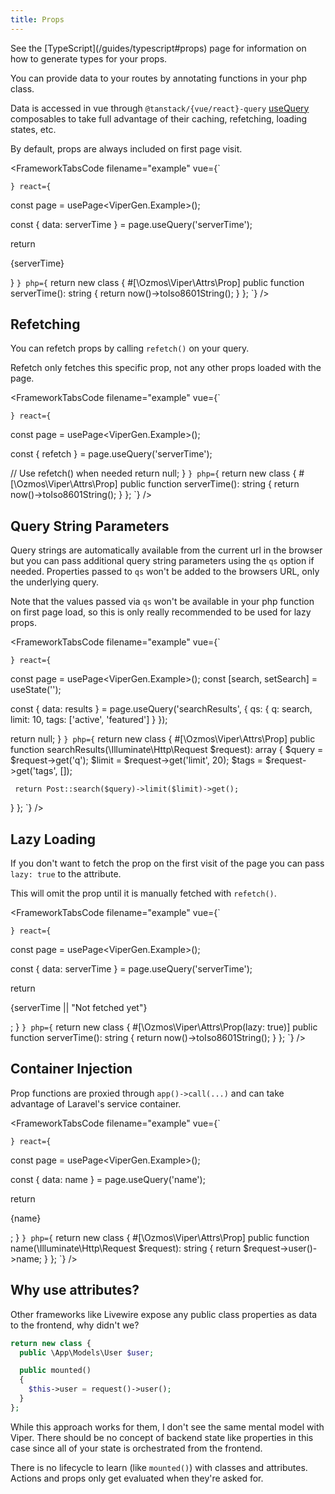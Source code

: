 ```yaml
---
title: Props
---
```


<Aside type="tip">
See the [TypeScript](/guides/typescript#props) page for information on how to generate types for your props.
</Aside>

You can provide data to your routes by annotating functions in your php class.

Data is accessed in vue through `@tanstack/{vue/react}-query` [useQuery](https://tanstack.com/query/latest/docs/framework/vue/guides/queries) composables to take full advantage of their caching, refetching, loading states, etc.

By default, props are always included on first page visit.


<FrameworkTabsCode 
  filename="example"
  vue={`
<template>
   <p>{{ serverTime }}</p>
</template>

<script setup lang="ts">

const page = usePage<ViperGen.Example>();

const { data: serverTime } = page.useQuery('serverTime');
</script>  
`}
  react={`

   const page = usePage<ViperGen.Example>();

   const { data: serverTime } = page.useQuery('serverTime');

   return <p>{serverTime}</p>
}
`}
  php={`
return new class {
   #[\\Ozmos\\Viper\\Attrs\\Prop]
   public function serverTime(): string
   {
     return now()->toIso8601String();
   }
};
`}
/>

## Refetching

You can refetch props by calling `refetch()` on your query.

Refetch only fetches this specific prop, not any other props loaded with the page.

<FrameworkTabsCode 
  filename="example"
  vue={`
<script setup lang="ts">

const page = usePage<ViperGen.Example>();

const { refetch } = page.useQuery('serverTime');
</script>
`}
  react={`

   const page = usePage<ViperGen.Example>();

   const { refetch } = page.useQuery('serverTime');

   // Use refetch() when needed
   return null;
}
`}
  php={`
return new class {
   #[\\Ozmos\\Viper\\Attrs\\Prop]
   public function serverTime(): string
   {
     return now()->toIso8601String();
   }
};
`}
/>

## Query String Parameters

Query strings are automatically available from the current url in the browser but you can pass additional query string parameters using the `qs` option if needed. Properties passed to `qs` won't be added to the browsers URL, only the underlying query.

Note that the values passed via `qs` won't be available in your php function on first page load, so this is only really recommended to be used for lazy props.

<FrameworkTabsCode 
  filename="example"
  vue={`
<script setup lang="ts">

const page = usePage<ViperGen.Example>();
const search = ref('');

const { data: results } = page.useQuery('searchResults', {
  qs: {
    q: search,
    limit: 10,
    tags: ['active', 'featured']
  }
});
</script>
`}
  react={`

   const page = usePage<ViperGen.Example>();
   const [search, setSearch] = useState('');

   const { data: results } = page.useQuery('searchResults', {
     qs: {
       q: search,
       limit: 10,
       tags: ['active', 'featured']
     }
   });

   return null;
}
`}
  php={`
return new class {
   #[\\Ozmos\\Viper\\Attrs\\Prop]
   public function searchResults(\\Illuminate\\Http\\Request $request): array
   {
     $query = $request->get('q');
     $limit = $request->get('limit', 20);
     $tags = $request->get('tags', []);
     
     return Post::search($query)->limit($limit)->get();
   }
};
`}
/>

## Lazy Loading

If you don't want to fetch the prop on the first visit of the page you can pass `lazy: true` to the attribute.

This will omit the prop until it is manually fetched with `refetch()`.

<FrameworkTabsCode 
  filename="example"
  vue={`
<template>
   <p>{{ serverTime || "Not fetched yet" }}</p>
</template>

<script setup lang="ts">

const page = usePage<ViperGen.Example>();

const { data: serverTime } = page.useQuery('serverTime');
</script>
`}
  react={`

   const page = usePage<ViperGen.Example>();

   const { data: serverTime } = page.useQuery('serverTime');

   return <p>{serverTime || "Not fetched yet"}</p>;
}
`}
  php={`
return new class {
   #[\\Ozmos\\Viper\\Attrs\\Prop(lazy: true)]
   public function serverTime(): string
   {
     return now()->toIso8601String();
   }
};
`}
/>

## Container Injection

Prop functions are proxied through `app()->call(...)` and can take advantage of Laravel's service container.

<FrameworkTabsCode 
  filename="example"
  vue={`
<template>
   <p>{{ name }}</p>
</template>

<script setup lang="ts">

const page = usePage<ViperGen.Example>();

const { data: name } = page.useQuery('name');
</script>
`}
  react={`

   const page = usePage<ViperGen.Example>();

   const { data: name } = page.useQuery('name');

   return <p>{name}</p>;
}
`}
  php={`
return new class {
   #[\\Ozmos\\Viper\\Attrs\\Prop]
   public function name(\\Illuminate\\Http\\Request $request): string
   {
     return $request->user()->name;
   }
};
`}
/>

## Why use attributes?

Other frameworks like Livewire expose any public class properties as data to the frontend, why didn't we?

```php
return new class {
  public \App\Models\User $user;

  public mounted()
  {
    $this->user = request()->user();
  }
};
```

While this approach works for them, I don't see the same mental model with Viper. There should be no concept of backend state like properties in this case since all of your state is orchestrated from the frontend.

There is no lifecycle to learn (like `mounted()`) with classes and attributes. Actions and props only get evaluated when they're asked for.
